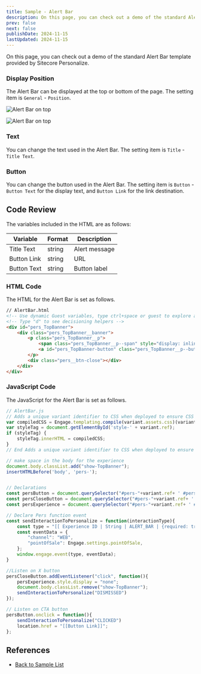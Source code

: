 ```yaml
---
title: Sample - Alert Bar
description: On this page, you can check out a demo of the standard Alert Bar template provided by Sitecore Personalize.
prev: false
next: false
publishDate: 2024-11-15
lastUpdated: 2024-11-15
---
```


On this page, you can check out a demo of the standard Alert Bar template provided by Sitecore Personalize.

### Display Position

The Alert Bar can be displayed at the top or bottom of the page. The setting item is `General` - `Position`.

![Alert Bar on top](../../../../assets/personalize/alertbar01.png)

![Alert Bar on top](../../../../assets/personalize/alertbar02.png)

### Text

You can change the text used in the Alert Bar. The setting item is `Title` - `Title Text`.

### Button

You can change the button used in the Alert Bar. The setting item is `Button` - `Button Text` for the display text, and `Button Link` for the link destination.

## Code Review

The variables included in the HTML are as follows:

| Variable | Format | Description |
|------|-------|-------|
| Title Text | string | Alert message |
| Button Link | string | URL |
| Button Text | string | Button label |

### HTML Code

The HTML for the Alert Bar is set as follows.

```html
// AlertBar.html
<!-- Use dynamic Guest variables, type ctrl+space or guest to explore available entities.-->
<!-- Type "d" to see decisioning helpers -->
<div id="pers_TopBanner">
    <div class="pers_TopBanner__banner">
        <p class="pers_TopBanner__p">
            <span class="pers_TopBanner__p--span" style="display: inline;">[[Title Text | string | For this bar, we recommend less than 50 characters|  {max: 50 , group: Title, groupOrder: 2, order: 1 }]]</span>
            <a id="pers_TopBanner-button" class="pers_TopBanner__p--button" href="[[Button Link | string |https://www.example.com/ | { group: Button , required: false, order: 2 } ]]">[[Button Text | string | I accept | { group: Button, order: 1 }]]</a>
        </p>
        <div class="pers__btn-close"></div>
    </div>
</div>
```

### JavaScript Code

The JavaScript for the Alert Bar is set as follows.

```js
// AlertBar.js
// Adds a unique variant identifier to CSS when deployed to ensure CSS does not impact styling of other elements.
var compiledCSS = Engage.templating.compile(variant.assets.css)(variant);
var styleTag = document.getElementById('style-' + variant.ref);
if (styleTag) {
    styleTag.innerHTML = compiledCSS;
}
// End Adds a unique variant identifier to CSS when deployed to ensure CSS does not impact styling of other elements.

// make space in the body for the experience
document.body.classList.add("show-TopBanner");
insertHTMLBefore('body', 'pers-');


// Declarations
const persButton = document.querySelector("#pers-"+variant.ref+ ' #pers_TopBanner-button');
const persCloseButton = document.querySelector("#pers-"+variant.ref+ ' .pers__btn-close');
const persExperience = document.querySelector("#pers-"+variant.ref+ ' #pers_TopBanner');

// Declare Pers function event
const sendInteractionToPersonalize = function(interactionType){
    const type = "[[ Experience ID | String | ALERT_BAR | {required: true}]]_" + interactionType;
    const eventData = {
        "channel": "WEB",
        "pointOfSale": Engage.settings.pointOfSale,
    };
    window.engage.event(type, eventData);
}

//Listen on X button
persCloseButton.addEventListener("click", function(){
    persExperience.style.display = "none";
    document.body.classList.remove("show-TopBanner");
    sendInteractionToPersonalize("DISMISSED")
});

// Listen on CTA button
persButton.onclick = function(){
    sendInteractionToPersonalize("CLICKED")
    location.href = "[[Button Link]]";
};
```

## References

- [Back to Sample List](/en/cdp-personalize/sample/)